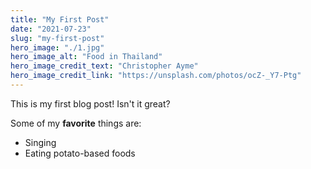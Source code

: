 ```yaml
---
title: "My First Post"
date: "2021-07-23"
slug: "my-first-post"
hero_image: "./1.jpg"
hero_image_alt: "Food in Thailand"
hero_image_credit_text: "Christopher Ayme"
hero_image_credit_link: "https://unsplash.com/photos/ocZ-_Y7-Ptg"
---
```


This is my first blog post! Isn't it great?

Some of my **favorite** things are:

- Singing
- Eating potato-based foods
